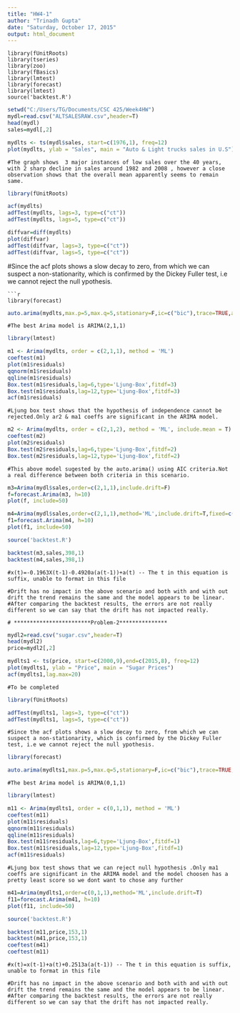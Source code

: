 ```yaml
---
title: "HW4-1"
author: "Trinadh Gupta"
date: "Saturday, October 17, 2015"
output: html_document
---
```


```
library(fUnitRoots)
library(tseries)
library(zoo)
library(fBasics)
library(lmtest)
library(forecast)
library(lmtest)
source('backtest.R')
```

```r
setwd("C:/Users/TG/Documents/CSC 425/Week4HW")
mydl=read.csv("ALTSALESRAW.csv",header=T)
head(mydl)
sales=mydl[,2]
```
```r
mydlts <- ts(mydl$sales, start=c(1976,1), freq=12)
plot(mydlts, ylab = "Sales", main = "Auto & Light trucks sales in U.S")
```

```
#The graph shows  3 major instances of low sales over the 40 years, with 2 sharp decline in sales around 1982 and 2008 , however a close observation shows that the overall mean apparently seems to remain same.
```
```r
library(fUnitRoots)
```
```r
acf(mydlts)
adfTest(mydlts, lags=3, type=c("ct"))
adfTest(mydlts, lags=5, type=c("ct"))

diffvar=diff(mydlts)
plot(diffvar)
adfTest(diffvar, lags=3, type=c("ct"))
adfTest(diffvar, lags=5, type=c("ct"))
```

#Since the acf plots shows a slow decay to zero, from which we can suspect a non-stationarity, which is confirmed by the Dickey Fuller test, i.e we cannot reject the null ypothesis.
```
```r
library(forecast)
```
```r
auto.arima(mydlts,max.p=5,max.q=5,stationary=F,ic=c("bic"),trace=TRUE,allowdrift=F)
```
```
#The best Arima model is ARIMA(2,1,1)
```
```r
library(lmtest)
```
```r

m1 <- Arima(mydlts, order = c(2,1,1), method = 'ML')
coeftest(m1)
plot(m1$residuals)
qqnorm(m1$residuals)
qqline(m1$residuals)
Box.test(m1$residuals,lag=6,type='Ljung-Box',fitdf=3)
Box.test(m1$residuals,lag=12,type='Ljung-Box',fitdf=3)
acf(m1$residuals)
```

```
#Ljung box test shows that the hypothesis of independence cannot be rejected.Only ar2 & ma1 coeffs are significant in the ARIMA model.
```

```r
m2 <- Arima(mydlts, order = c(2,1,2), method = 'ML', include.mean = T)
coeftest(m2)
plot(m2$residuals)
Box.test(m2$residuals,lag=6,type='Ljung-Box',fitdf=2)
Box.test(m2$residuals,lag=12,type='Ljung-Box',fitdf=2)
```
```
#This above model sugested by the auto.arima() using AIC criteria.Not a real difference between both criteria in this scenario.
```

```r
m3=Arima(mydl$sales,order=c(2,1,1),include.drift=F)
f=forecast.Arima(m3, h=10)
plot(f, include=50)

m4=Arima(mydl$sales,order=c(2,1,1),method='ML',include.drift=T,fixed=c(0,NA,NA,NA))
f1=forecast.Arima(m4, h=10)
plot(f1, include=50)
```

```r
source('backtest.R')
```
```r
backtest(m3,sales,398,1)
backtest(m4,sales,398,1)
```
```
#x(t)=-0.1963X(t-1)-0.4920a(a(t-1))+a(t) -- The t in this equation is suffix, unable to format in this file

#Drift has no impact in the above scenario and both with and with out drift the trend remains the same and the model appears to be linear. 
#After comparing the backtest results, the errors are not really different so we can say that the drift has not impacted really. 
```

```
# ************************Problem-2***************

```

```r
mydl2=read.csv("sugar.csv",header=T)
head(mydl2)
price=mydl2[,2]
```
```r
mydlts1 <- ts(price, start=c(2000,9),end=c(2015,8), freq=12)
plot(mydlts1, ylab = "Price", main = "Sugar Prices")
acf(mydlts1,lag.max=20)
```

```
#To be completed
```
```r
library(fUnitRoots)
```
```r
adfTest(mydlts1, lags=3, type=c("ct"))
adfTest(mydlts1, lags=5, type=c("ct"))
```

```
#Since the acf plots shows a slow decay to zero, from which we can suspect a non-stationarity, which is confirmed by the Dickey Fuller test, i.e we cannot reject the null ypothesis.
```
```r
library(forecast)
```
```r
auto.arima(mydlts1,max.p=5,max.q=5,stationary=F,ic=c("bic"),trace=TRUE,allowdrift=F)
```
```
#The best Arima model is ARIMA(0,1,1)
```
```r
library(lmtest)
```
```r
m11 <- Arima(mydlts1, order = c(0,1,1), method = 'ML')
coeftest(m11)
plot(m11$residuals)
qqnorm(m11$residuals)
qqline(m11$residuals)
Box.test(m11$residuals,lag=6,type='Ljung-Box',fitdf=1)
Box.test(m11$residuals,lag=12,type='Ljung-Box',fitdf=1)
acf(m11$residuals)
```

```
#Ljung box test shows that we can reject null hypothesis .Only ma1 coeffs are significant in the ARIMA model and the model choosen has a pretty least score so we dont want to chose any further
```


```r
m41=Arima(mydlts1,order=c(0,1,1),method='ML',include.drift=T)
f11=forecast.Arima(m41, h=10)
plot(f11, include=50)
```

```r
source('backtest.R')
```
```r
backtest(m11,price,153,1)
backtest(m41,price,153,1)
coeftest(m41)
coeftest(m11)
```
```
#x(t)=x(t-1)+a(t)+0.2513a(a(t-1)) -- The t in this equation is suffix, unable to format in this file

#Drift has no impact in the above scenario and both with and with out drift the trend remains the same and the model appears to be linear. 
#After comparing the backtest results, the errors are not really different so we can say that the drift has not impacted really. 
```
